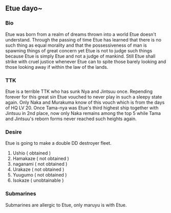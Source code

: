 == Etue dayo~ ==

=== Bio ===
Etue was born from a realm of dreams thrown into a world Etue doesn't understand. Through the passing of time Etue has learned that there is no such thing as equal morality and that the possessiveness of man is spawning things of great concern yet Etue is not to judge such things because Etue is simply Etue and not a judge of mankind. Still Etue shall strike with cruel justice whenever Etue can to spite those barely looking and those looking away if within the law of the lands. 

=== TTK ===
Etue is a terrible TTK who has sunk Nya and Jintsuu once. Repending forever for this great sin Etue vouched to never play in such a sleepy state again. Only Naka and Murakuma know of this vouch which is from the days of HQ LV 20. Once Tama-nya was Etue's third highest ship together with Jintsuu in 2nd place, now only Naka remains among the top 5 while Tama and Jintsuu's reborn forms never reached such heights again. 

=== Desire ===
Etue is going to make a double DD destroyer fleet. 
# Ushio ( obtained )
# Hamakaze ( not obtained )
# naganami ( not obtained )
# Urakaze ( not obtained ) 
# Yuugumo ( not obtained )
# Isokaze ( unobtainable )

=== Submarines ===
Submarines are allergic to Etue, only maruyu is with Etue.